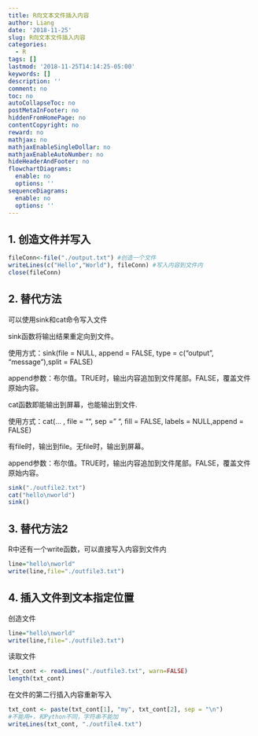 ```yaml
---
title: R向文本文件插入内容
author: Liang
date: '2018-11-25'
slug: R向文本文件插入内容
categories:
  - R
tags: []
lastmod: '2018-11-25T14:14:25-05:00'
keywords: []
description: ''
comment: no
toc: no
autoCollapseToc: no
postMetaInFooter: no
hiddenFromHomePage: no
contentCopyright: no
reward: no
mathjax: no
mathjaxEnableSingleDollar: no
mathjaxEnableAutoNumber: no
hideHeaderAndFooter: no
flowchartDiagrams:
  enable: no
  options: ''
sequenceDiagrams:
  enable: no
  options: ''
---
```


## 1. 创造文件并写入

```r
fileConn<-file("./output.txt") #创造一个文件
writeLines(c("Hello","World"), fileConn) #写入内容到文件内
close(fileConn)
```

## 2. 替代方法

可以使用sink和cat命令写入文件

sink函数将输出结果重定向到文件。

使用方式：sink(file = NULL, append = FALSE, type = c("output", "message"),split = FALSE)

append参数：布尔值。TRUE时，输出内容追加到文件尾部。FALSE，覆盖文件原始内容。

cat函数即能输出到屏幕，也能输出到文件.

使用方式：cat(... , file = "", sep = " ", fill = FALSE, labels = NULL,append = FALSE)

有file时，输出到file。无file时，输出到屏幕。

append参数：布尔值。TRUE时，输出内容追加到文件尾部。FALSE，覆盖文件原始内容。

```r
sink("./outfile2.txt")
cat("hello\nworld")
sink()
```

## 3. 替代方法2

R中还有一个write函数，可以直接写入内容到文件内
```r
line="hello\nworld"
write(line,file="./outfile3.txt")
```

## 4. 插入文件到文本指定位置

创造文件
```r
line="hello\nworld"
write(line,file="./outfile3.txt")
```
读取文件
```r
txt_cont <- readLines("./outfile3.txt", warn=FALSE)
length(txt_cont)
```
在文件的第二行插入内容重新写入
```r
txt_cont <- paste(txt_cont[1], "my", txt_cont[2], sep = "\n")
#不能用+，和Python不同，字符串不能加
writeLines(txt_cont, "./outfile4.txt")
```

